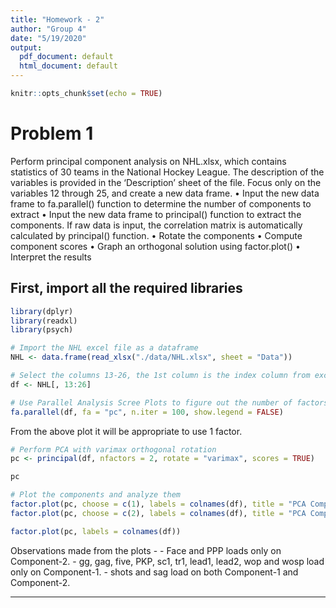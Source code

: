 ```yaml
---
title: "Homework - 2"
author: "Group 4"
date: "5/19/2020"
output:
  pdf_document: default
  html_document: default
---
```


```r
knitr::opts_chunk$set(echo = TRUE)
```

# Problem 1
Perform principal component analysis on NHL.xlsx, which contains statistics of 30 teams in the National Hockey League. The description of the variables is provided in the ‘Description’ sheet of the file. Focus only on the variables 12 through 25, and create a new data frame.
• Input the new data frame to fa.parallel() function to determine the number of components to extract
• Input the new data frame to principal() function to extract the components. If raw data is input, the correlation matrix is automatically calculated by principal() function.
• Rotate the components
• Compute component scores
• Graph an orthogonal solution using factor.plot()
• Interpret the results

## First, import all the required libraries

``` r
library(dplyr)
library(readxl)
library(psych)
```


``` r
# Import the NHL excel file as a dataframe
NHL <- data.frame(read_xlsx("./data/NHL.xlsx", sheet = "Data"))

# Select the columns 13-26, the 1st column is the index column from excel
df <- NHL[, 13:26]

# Use Parallel Analysis Scree Plots to figure out the number of factors to extract
fa.parallel(df, fa = "pc", n.iter = 100, show.legend = FALSE)
```


From the above plot it will be appropriate to use 1 factor.

``` r
# Perform PCA with varimax orthogonal rotation
pc <- principal(df, nfactors = 2, rotate = "varimax", scores = TRUE)

pc
```

``` r

# Plot the components and analyze them
factor.plot(pc, choose = c(1), labels = colnames(df), title = "PCA Component 1")
factor.plot(pc, choose = c(2), labels = colnames(df), title = "PCA Component 2")

factor.plot(pc, labels = colnames(df))
```

Observations made from the plots - 
- Face and PPP loads only on Component-2. 
- gg, gag, five, PKP, sc1, tr1, lead1, lead2, wop and wosp load only on Component-1.
- shots and sag load on both Component-1 and Component-2.

---
